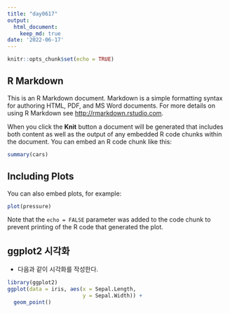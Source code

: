 ```yaml
---
title: "day0617"
output:
  html_document:
    keep_md: true
date: '2022-06-17'
---
```


```r
knitr::opts_chunk$set(echo = TRUE)
```


## R Markdown

This is an R Markdown document. Markdown is a simple formatting syntax for authoring HTML, PDF, and MS Word documents. For more details on using R Markdown see <http://rmarkdown.rstudio.com>.

When you click the **Knit** button a document will be generated that includes both content as well as the output of any embedded R code chunks within the document. You can embed an R code chunk like this:

```r
summary(cars)
```

## Including Plots

You can also embed plots, for example:

```r
plot(pressure)
```

Note that the `echo = FALSE` parameter was added to the code chunk to prevent printing of the R code that generated the plot.


## ggplot2 시각화
- 다음과 같이 시각화를 작성한다.

```r
library(ggplot2)
ggplot(data = iris, aes(x = Sepal.Length,
                        y = Sepal.Width)) +
  geom_point()
```

